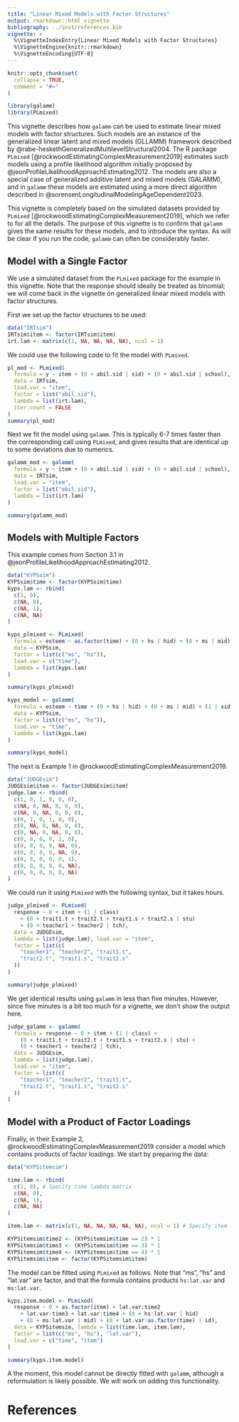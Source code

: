 ```yaml
---
title: "Linear Mixed Models with Factor Structures"
output: rmarkdown::html_vignette
bibliography: ../inst/references.bib
vignette: >
  %\VignetteIndexEntry{Linear Mixed Models with Factor Structures}
  %\VignetteEngine{knitr::rmarkdown}
  %\VignetteEncoding{UTF-8}
---
```


```r
knitr::opts_chunk$set(
  collapse = TRUE,
  comment = "#>"
)
```

```r
library(galamm)
library(PLmixed)
```

This vignette describes how `galamm` can be used to estimate linear mixed models with factor structures. Such models are an instance of the generalized linear latent and mixed models (GLLAMM) framework described by @rabe-heskethGeneralizedMultilevelStructural2004. The R package `PLmixed` [@rockwoodEstimatingComplexMeasurement2019] estimates such models using a profile likelihood algorithm initially proposed by @jeonProfileLikelihoodApproachEstimating2012. The models are also a special case of generalized additive latent and mixed models (GALAMM), and in `galamm` these models are estimated using a more direct algorithm described in @sorensenLongitudinalModelingAgeDependent2023.

This vignette is completely based on the simulated datasets provided by `PLmixed` [@rockwoodEstimatingComplexMeasurement2019], which we refer to for all the details. The purpose of this vignette is to confirm that `galamm` gives the same results for these models, and to introduce the syntax. As will be clear if you run the code, `galamm` can often be considerably faster.

## Model with a Single Factor

We use a simulated dataset from the `PLmixed` package for the example in this vignette. Note that the response should ideally be treated as binomial; we will come back in the vignette on generalized linear mixed models with factor structures.

First we set up the factor structures to be used:

```r
data("IRTsim")
IRTsim$item <- factor(IRTsim$item)
irt.lam <- matrix(c(1, NA, NA, NA, NA), ncol = 1)
```

We could use the following code to fit the model with `PLmixed`.

```r
pl_mod <- PLmixed(
  formula = y ~ item + (0 + abil.sid | sid) + (0 + abil.sid | school),
  data = IRTsim,
  load.var = "item",
  factor = list("abil.sid"),
  lambda = list(irt.lam),
  iter.count = FALSE
)
summary(pl_mod)
```

Next we fit the model using `galamm`. This is typically 6-7 times faster than the corresponding call using `PLmixed`, and gives results that are identical up to some deviations due to numerics.

```r
galamm_mod <- galamm(
  formula = y ~ item + (0 + abil.sid | sid) + (0 + abil.sid | school),
  data = IRTsim,
  load.var = "item",
  factor = list("abil.sid"),
  lambda = list(irt.lam)
)

summary(galamm_mod)
```

## Models with Multiple Factors

This example comes from Section 3.1 in @jeonProfileLikelihoodApproachEstimating2012.

```r
data("KYPSsim")
KYPSsim$time <- factor(KYPSsim$time)
kyps.lam <- rbind(
  c(1, 0),
  c(NA, 0),
  c(NA, 1),
  c(NA, NA)
)
```


```r
kyps_plmixed <- PLmixed(
  formula = esteem ~ as.factor(time) + (0 + hs | hid) + (0 + ms | mid) + (1 | sid),
  data = KYPSsim,
  factor = list(c("ms", "hs")),
  load.var = c("time"),
  lambda = list(kyps.lam)
)

summary(kyps_plmixed)
```


```r
kyps_model <- galamm(
  formula = esteem ~ time + (0 + hs | hid) + (0 + ms | mid) + (1 | sid),
  data = KYPSsim,
  factor = list(c("ms", "hs")),
  load.var = "time",
  lambda = list(kyps.lam)
)

summary(kyps_model)
```

The next is Example 1 in @rockwoodEstimatingComplexMeasurement2019. 

```r
data("JUDGEsim")
JUDGEsim$item <- factor(JUDGEsim$item)
judge.lam <- rbind(
  c(1, 0, 1, 0, 0, 0),
  c(NA, 0, NA, 0, 0, 0),
  c(NA, 0, NA, 0, 0, 0),
  c(0, 1, 0, 1, 0, 0),
  c(0, NA, 0, NA, 0, 0),
  c(0, NA, 0, NA, 0, 0),
  c(0, 0, 0, 0, 1, 0),
  c(0, 0, 0, 0, NA, 0),
  c(0, 0, 0, 0, NA, 0),
  c(0, 0, 0, 0, 0, 1),
  c(0, 0, 0, 0, 0, NA),
  c(0, 0, 0, 0, 0, NA)
)
```

We could run it using `PLmixed` with the following syntax, but it takes hours.

```r
judge_plmixed <- PLmixed(
  response ~ 0 + item + (1 | class)
    + (0 + trait1.t + trait2.t + trait1.s + trait2.s | stu)
    + (0 + teacher1 + teacher2 | tch),
  data = JUDGEsim,
  lambda = list(judge.lam), load.var = "item",
  factor = list(c(
    "teacher1", "teacher2", "trait1.t",
    "trait2.t", "trait1.s", "trait2.s"
  ))
)

summary(judge_plmixed)
```

We get identical results using `galamm` in less than five minutes. However, since five minutes is a bit too much for a vignette, we don't show the output here.

```r
judge_galamm <- galamm(
  formula = response ~ 0 + item + (1 | class) +
    (0 + trait1.t + trait2.t + trait1.s + trait2.s | stu) +
    (0 + teacher1 + teacher2 | tch),
  data = JUDGEsim,
  lambda = list(judge.lam),
  load.var = "item",
  factor = list(c(
    "teacher1", "teacher2", "trait1.t",
    "trait2.t", "trait1.s", "trait2.s"
  ))
)
```

## Model with a Product of Factor Loadings

Finally, in their Example 2, @rockwoodEstimatingComplexMeasurement2019 consider a model which contains products of factor loadings. We start by preparing the data:

```r
data("KYPSitemsim")

time.lam <- rbind(
  c(1, 0), # Specify time lambda matrix
  c(NA, 0),
  c(NA, 1),
  c(NA, NA)
)

item.lam <- matrix(c(1, NA, NA, NA, NA, NA), ncol = 1) # Specify item lambda matrix

KYPSitemsim$time2 <- (KYPSitemsim$time == 2) * 1
KYPSitemsim$time3 <- (KYPSitemsim$time == 3) * 1
KYPSitemsim$time4 <- (KYPSitemsim$time == 4) * 1
KYPSitemsim$item <- factor(KYPSitemsim$item)
```

The model can be fitted using `PLmixed` as follows. Note that "ms", "hs" and "lat.var" are factor, and that the formula contains products `hs:lat.var` and `ms:lat.var`.

```r
kyps.item.model <- PLmixed(
  response ~ 0 + as.factor(item) + lat.var:time2
    + lat.var:time3 + lat.var:time4 + (0 + hs:lat.var | hid)
    + (0 + ms:lat.var | mid) + (0 + lat.var:as.factor(time) | id),
  data = KYPSitemsim, lambda = list(time.lam, item.lam),
  factor = list(c("ms", "hs"), "lat.var"),
  load.var = c("time", "item")
)

summary(kyps.item.model)
```

A the moment, this model cannot be directly fitted with `galamm`, although a reformulation is likely possible. We will work on adding this functionality.


# References
